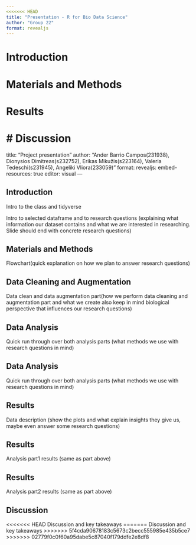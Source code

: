 ```yaml
---
<<<<<<< HEAD
title: "Presentation - R for Bio Data Science"
author: "Group 22"
format: revealjs
---
```


# Introduction

# Materials and Methods

# Results

# Discussion
=======
title: "Project presentation"
author: "Ander Barrio Campos(231938), Dionysios Dimitreas(s232752), Erikas Mikužis(s223164), Valeria Tedeschi(s231945), Angeliki Vliora(233059)"
format:
  revealjs:
    embed-resources: true
editor: visual
---

## Introduction

Intro to the class and tidyverse

Intro to selected dataframe and to research questions (explaining what information our dataset contains and what we are interested in researching. Slide should end with concrete research questions)

## Materials and Methods

Flowchart(quick explanation on how we plan to answer research questions)

## Data Cleaning and Augmentation

Data clean and data augmentation part(how we perform data cleaning and augmentation part and what we create also keep in mind biological perspective that influences our research questions)

## Data Analysis

Quick run through over both analysis parts (what methods we use with research questions in mind)

## Data Analysis

Quick run through over both analysis parts (what methods we use with research questions in mind)

## Results

Data description (show the plots and what explain insights they give us, maybe even answer some research questions)

## Results

Analysis part1 results (same as part above)

## Results

Analysis part2 results (same as part above)

## Discussion

<<<<<<< HEAD
Discussion and key takeaways
=======
Discussion and key takeaways 
>>>>>>> 5f4cda90678183c5673c2becc555985e435b5ce7
>>>>>>> 02779f0c0f60a95dabe5c87040f179ddfe2e8df8
